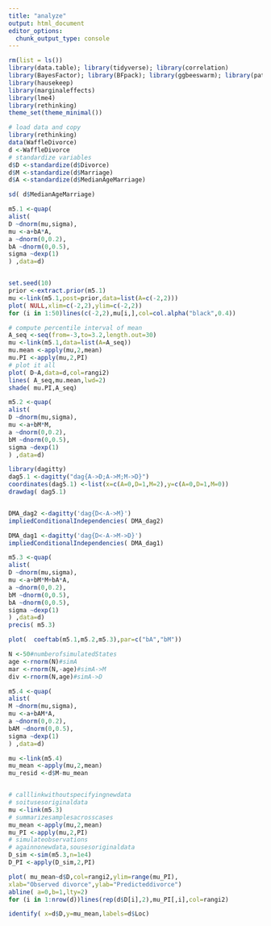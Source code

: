 ```yaml
---
title: "analyze"
output: html_document
editor_options: 
  chunk_output_type: console
---
```


```r
rm(list = ls())
library(data.table); library(tidyverse); library(correlation)
library(BayesFactor); library(BFpack); library(ggbeeswarm); library(patchwork); library(ggdist)
library(hausekeep)
library(marginaleffects)
library(lme4)
library(rethinking)
theme_set(theme_minimal())
```

```r

# load data and copy
library(rethinking)
data(WaffleDivorce)
d <-WaffleDivorce
# standardize variables
d$D <-standardize(d$Divorce)
d$M <-standardize(d$Marriage)
d$A <-standardize(d$MedianAgeMarriage)

sd( d$MedianAgeMarriage)

```


```r

m5.1 <-quap(
alist(
D ~dnorm(mu,sigma),
mu <-a+bA*A,
a ~dnorm(0,0.2),
bA ~dnorm(0,0.5),
sigma ~dexp(1)
) ,data=d)


set.seed(10)
prior <-extract.prior(m5.1)
mu <-link(m5.1,post=prior,data=list(A=c(-2,2)))
plot( NULL,xlim=c(-2,2),ylim=c(-2,2))
for (i in 1:50)lines(c(-2,2),mu[i,],col=col.alpha("black",0.4))


```


```r

# compute percentile interval of mean
A_seq <-seq(from=-3,to=3.2,length.out=30)
mu <-link(m5.1,data=list(A=A_seq))
mu.mean <-apply(mu,2,mean)
mu.PI <-apply(mu,2,PI)
# plot it all
plot( D~A,data=d,col=rangi2)
lines( A_seq,mu.mean,lwd=2)
shade( mu.PI,A_seq)


```

```r

m5.2 <-quap(
alist(
D ~dnorm(mu,sigma),
mu <-a+bM*M,
a ~dnorm(0,0.2),
bM ~dnorm(0,0.5),
sigma ~dexp(1)
) ,data=d)

```

```r

library(dagitty)
dag5.1 <-dagitty("dag{A->D;A->M;M->D}")
coordinates(dag5.1) <-list(x=c(A=0,D=1,M=2),y=c(A=0,D=1,M=0))
drawdag( dag5.1)


DMA_dag2 <-dagitty('dag{D<-A->M}')
impliedConditionalIndependencies( DMA_dag2)

DMA_dag1 <-dagitty('dag{D<-A->M->D}')
impliedConditionalIndependencies( DMA_dag1)

```


```r

m5.3 <-quap(
alist(
D ~dnorm(mu,sigma),
mu <-a+bM*M+bA*A,
a ~dnorm(0,0.2),
bM ~dnorm(0,0.5),
bA ~dnorm(0,0.5),
sigma ~dexp(1)
) ,data=d)
precis( m5.3)

```



```r

plot(  coeftab(m5.1,m5.2,m5.3),par=c("bA","bM"))

N <-50#numberofsimulatedStates
age <-rnorm(N)#simA
mar <-rnorm(N,-age)#simA->M
div <-rnorm(N,age)#simA->D

```



```r

m5.4 <-quap(
alist(
M ~dnorm(mu,sigma),
mu <-a+bAM*A,
a ~dnorm(0,0.2),
bAM ~dnorm(0,0.5),
sigma ~dexp(1)
) ,data=d)

mu <-link(m5.4)
mu_mean <-apply(mu,2,mean)
mu_resid <-d$M-mu_mean


# calllinkwithoutspecifyingnewdata
# soitusesoriginaldata
mu <-link(m5.3)
# summarizesamplesacrosscases
mu_mean <-apply(mu,2,mean)
mu_PI <-apply(mu,2,PI)
# simulateobservations
# againnonewdata,sousesoriginaldata
D_sim <-sim(m5.3,n=1e4)
D_PI <-apply(D_sim,2,PI)

plot( mu_mean~d$D,col=rangi2,ylim=range(mu_PI),
xlab="Observed divorce",ylab="Predicteddivorce")
abline( a=0,b=1,lty=2)
for (i in 1:nrow(d))lines(rep(d$D[i],2),mu_PI[,i],col=rangi2)

identify( x=d$D,y=mu_mean,labels=d$Loc)

```



